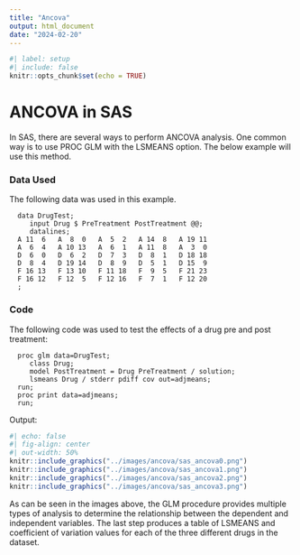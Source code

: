 ```yaml
---
title: "Ancova"
output: html_document
date: "2024-02-20"
---
```


```r
#| label: setup
#| include: false
knitr::opts_chunk$set(echo = TRUE)
```

# **ANCOVA in SAS**

In SAS, there are several ways to perform ANCOVA analysis.  One common way is to use PROC GLM with the LSMEANS option. The below 
example will use this method.

### Data Used

The following data was used in this example.

```         
  data DrugTest;
     input Drug $ PreTreatment PostTreatment @@;
     datalines;
  A 11  6   A  8  0   A  5  2   A 14  8   A 19 11
  A  6  4   A 10 13   A  6  1   A 11  8   A  3  0
  D  6  0   D  6  2   D  7  3   D  8  1   D 18 18
  D  8  4   D 19 14   D  8  9   D  5  1   D 15  9
  F 16 13   F 13 10   F 11 18   F  9  5   F 21 23
  F 16 12   F 12  5   F 12 16   F  7  1   F 12 20
  ;
```

### Code

The following code was used to test the effects of a drug pre and post treatment:

```         
  proc glm data=DrugTest;
     class Drug;
     model PostTreatment = Drug PreTreatment / solution;
     lsmeans Drug / stderr pdiff cov out=adjmeans;
  run;
  proc print data=adjmeans;
  run;
```

Output:

```r
#| echo: false
#| fig-align: center
#| out-width: 50%
knitr::include_graphics("../images/ancova/sas_ancova0.png")
knitr::include_graphics("../images/ancova/sas_ancova1.png")
knitr::include_graphics("../images/ancova/sas_ancova2.png")
knitr::include_graphics("../images/ancova/sas_ancova3.png")
```

As can be seen in the images above, the GLM procedure provides multiple types of analysis to determine the relationship
between the dependent and independent variables.  The last step produces a table of LSMEANS and coefficient of variation values
for each of the three different drugs in the dataset.
